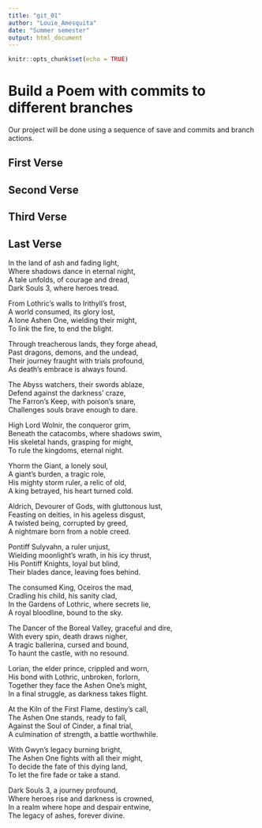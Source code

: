 ```yaml
---
title: "git_01"
author: "Louie_Amesquita"
date: "Summer semester"
output: html_document
---
```


```r
knitr::opts_chunk$set(echo = TRUE)
```
# Build a Poem with commits to different branches
Our project will be done using a sequence of save and commits and branch actions.
<!-- Do not modify or change any text in "!--" bracketed areas such as this --- these are instructions to
you, if you change any of this the git program will notice it and compromise your git merging strategy !-->

## First Verse 
<!--Put the first five lines of a poem by Lewis Carrol in this section!-->

## Second Verse
<!--Put the first five lines of a poem by Robert Frost here!-->

## Third Verse
<!--Put the first two verses of The Walrus and the Carpenter here!-->

## Last Verse
<!--Put a short poem you created using chatGPT of 20 to 30 lines,here!-->
In the land of ash and fading light,  
Where shadows dance in eternal night,  
A tale unfolds, of courage and dread,  
Dark Souls 3, where heroes tread.  
  
From Lothric's walls to Irithyll's frost,  
A world consumed, its glory lost,  
A lone Ashen One, wielding their might,  
To link the fire, to end the blight.  
  
Through treacherous lands, they forge ahead,  
Past dragons, demons, and the undead,  
Their journey fraught with trials profound,  
As death's embrace is always found.  
  
The Abyss watchers, their swords ablaze,  
Defend against the darkness' craze,  
The Farron's Keep, with poison's snare,  
Challenges souls brave enough to dare.  
  
High Lord Wolnir, the conqueror grim,  
Beneath the catacombs, where shadows swim,  
His skeletal hands, grasping for might,  
To rule the kingdoms, eternal night.  
  
Yhorm the Giant, a lonely soul,  
A giant's burden, a tragic role,  
His mighty storm ruler, a relic of old,  
A king betrayed, his heart turned cold.  
  
Aldrich, Devourer of Gods, with gluttonous lust,  
Feasting on deities, in his ageless disgust,  
A twisted being, corrupted by greed,  
A nightmare born from a noble creed.  
  
Pontiff Sulyvahn, a ruler unjust,  
Wielding moonlight's wrath, in his icy thrust,  
His Pontiff Knights, loyal but blind,  
Their blades dance, leaving foes behind.  
  
The consumed King, Oceiros the mad,  
Cradling his child, his sanity clad,  
In the Gardens of Lothric, where secrets lie,  
A royal bloodline, bound to the sky.  
  
The Dancer of the Boreal Valley, graceful and dire,  
With every spin, death draws nigher,  
A tragic ballerina, cursed and bound,  
To haunt the castle, with no resound.  
  
Lorian, the elder prince, crippled and worn,  
His bond with Lothric, unbroken, forlorn,  
Together they face the Ashen One's might,  
In a final struggle, as darkness takes flight.  
  
At the Kiln of the First Flame, destiny's call,  
The Ashen One stands, ready to fall,  
Against the Soul of Cinder, a final trial,  
A culmination of strength, a battle worthwhile.  
  
With Gwyn's legacy burning bright,  
The Ashen One fights with all their might,  
To decide the fate of this dying land,  
To let the fire fade or take a stand.  
  
Dark Souls 3, a journey profound,  
Where heroes rise and darkness is crowned,  
In a realm where hope and despair entwine,  
The legacy of ashes, forever divine.  